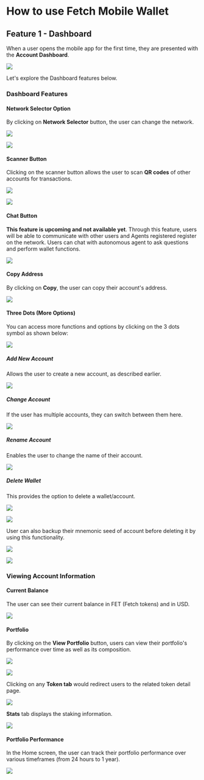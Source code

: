 # How to use Fetch Mobile Wallet

## Feature 1 - Dashboard

When a user opens the mobile app for the first time, they are presented with the **Account Dashboard**.

![](src/images/guides/wallet/mobile_19.png)

Let's explore the Dashboard features below.

### Dashboard Features

#### Network Selector Option

By clicking on **Network Selector** button, the user can change the network.

![](src/images/guides/wallet/mobile_20.png)

![](src/images/guides/wallet/mobile_21.png)

#### Scanner Button

Clicking on the scanner button allows the user to scan **QR codes** of other accounts for transactions.

![](src/images/guides/wallet/mobile_22.png)

![](src/images/guides/wallet/mobile_24.png)

#### Chat Button

**This feature is upcoming and not available yet**. Through this feature, users will be able to communicate with other users and Agents registered register on the network. Users can chat with autonomous agent to ask questions and perform wallet functions.

![](src/images/guides/wallet/mobile_25.png)

#### Copy Address

By clicking on **Copy**, the user can copy their account's address.

![](src/images/guides/wallet/mobile_26.png)

#### Three Dots (More Options)

You can access more functions and options by clicking on the 3 dots symbol as shown below:

![](src/images/guides/wallet/mobile_27.png)

##### Add New Account

Allows the user to create a new account, as described earlier.

![](src/images/guides/wallet/mobile_28.png)

##### Change Account

If the user has multiple accounts, they can switch between them here.

![](src/images/guides/wallet/mobile_29.png)

##### Rename Account

Enables the user to change the name of their account.

![](src/images/guides/wallet/mobile_30.png)

##### Delete Wallet

This provides the option to delete a wallet/account.

![](src/images/guides/wallet/mobile_31.png)

![](src/images/guides/wallet/mobile_32.png)

User can also backup their mnemonic seed of account before deleting it by using this functionality.

![](src/images/guides/wallet/mobile_33.png)

![](src/images/guides/wallet/mobile_34.png)

### Viewing Account Information

#### Current Balance

The user can see their current balance in FET (Fetch tokens) and in USD.

![](src/images/guides/wallet/mobile_36.png)

#### Portfolio

By clicking on the **View Portfolio** button, users can view their portfolio's performance over time as well as its composition.

![](src/images/guides/wallet/mobile_37.png)

![](src/images/guides/wallet/mobile_38.png)

Clicking on any **Token tab** would redirect users to the related token detail page.

![](src/images/guides/wallet/mobile_39.png)

**Stats** tab displays the staking information.

![](src/images/guides/wallet/mobile_40.png)

#### Portfolio Performance

In the Home screen, the user can track their portfolio performance over various timeframes (from 24 hours to 1 year).

![](src/images/guides/wallet/mobile_41.png)
